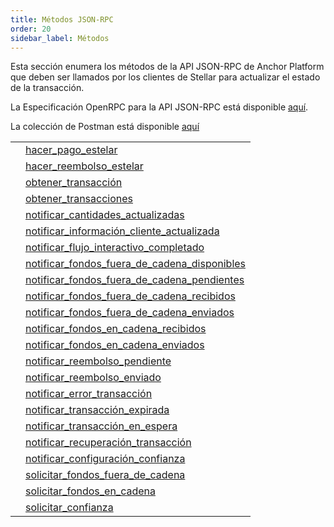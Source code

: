 ```yaml
---
title: Métodos JSON-RPC
order: 20
sidebar_label: Métodos
---
```



Esta sección enumera los métodos de la API JSON-RPC de Anchor Platform que deben ser llamados por los clientes de Stellar para actualizar el estado de la transacción.

La Especificación OpenRPC para la API JSON-RPC está disponible [aquí](https://playground.open-rpc.org/?schemaUrl=https://raw.githubusercontent.com/stellar/stellar-docs/main/static/assets/rpc-methods/open-rpc.json).

La colección de Postman está disponible [aquí](https://documenter.getpostman.com/view/9257637/2s9Y5U1kra)

<EndpointsTable title="Métodos JSON-RPC">

|   |                                                                                       |
| - | ------------------------------------------------------------------------------------- |
|   | [hacer_pago_estelar](./do_stellar_payment.mdx)                                        |
|   | [hacer_reembolso_estelar](./do_stellar_refund.mdx)                                    |
|   | [obtener_transacción](./get_transaction.mdx)                                          |
|   | [obtener_transacciones](./get_transactions.mdx)                                       |
|   | [notificar_cantidades_actualizadas](./notify_amounts_updated.mdx)                     |
|   | [notificar_información_cliente_actualizada](./notify_customer_info_updated.mdx)       |
|   | [notificar_flujo_interactivo_completado](./notify_interactive_flow_completed.mdx)     |
|   | [notificar_fondos_fuera_de_cadena_disponibles](./notify_offchain_funds_available.mdx) |
|   | [notificar_fondos_fuera_de_cadena_pendientes](./notify_offchain_funds_pending.mdx)    |
|   | [notificar_fondos_fuera_de_cadena_recibidos](./notify_offchain_funds_received.mdx)    |
|   | [notificar_fondos_fuera_de_cadena_enviados](./notify_offchain_funds_sent.mdx)         |
|   | [notificar_fondos_en_cadena_recibidos](./notify_onchain_funds_received.mdx)           |
|   | [notificar_fondos_en_cadena_enviados](./notify_onchain_funds_sent.mdx)                |
|   | [notificar_reembolso_pendiente](./notify_refund_pending.mdx)                          |
|   | [notificar_reembolso_enviado](./notify_refund_sent.mdx)                               |
|   | [notificar_error_transacción](./notify_transaction_error.mdx)                         |
|   | [notificar_transacción_expirada](./notify_transaction_expired.mdx)                    |
|   | [notificar_transacción_en_espera](./notify_transaction_on_hold.mdx)                   |
|   | [notificar_recuperación_transacción](./notify_transaction_recovery.mdx)               |
|   | [notificar_configuración_confianza](./notify_trust_set.mdx)                           |
|   | [solicitar_fondos_fuera_de_cadena](./request_offchain_funds.mdx)                      |
|   | [solicitar_fondos_en_cadena](./request_onchain_funds.mdx)                             |
|   | [solicitar_confianza](./request_trust.mdx)                                            |

</EndpointsTable>
